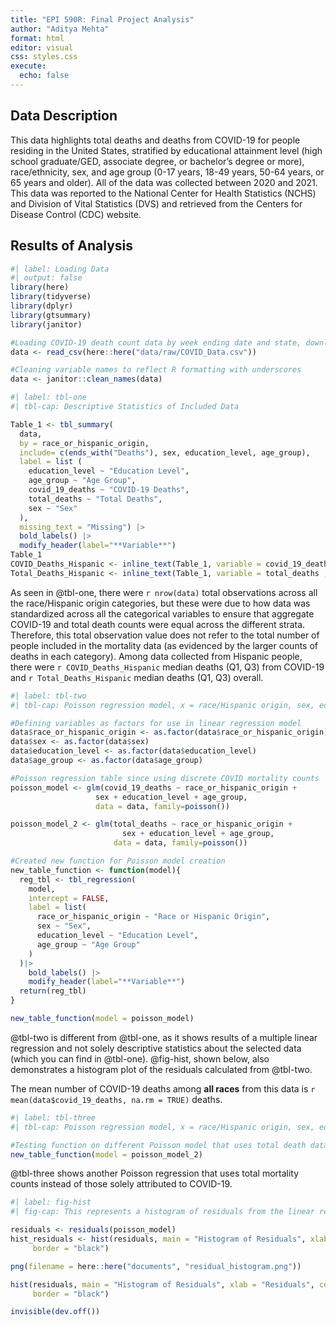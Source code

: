 ```yaml
---
title: "EPI 590R: Final Project Analysis"
author: "Aditya Mehta"
format: html
editor: visual
css: styles.css
execute:
  echo: false
---
```


## Data Description

This data highlights total deaths and deaths from COVID-19 for people residing in the United States, stratified by educational attainment level (high school graduate/GED, associate degree, or bachelor's degree or more), race/ethnicity, sex, and age group (0-17 years, 18-49 years, 50-64 years, or 65 years and older). All of the data was collected between 2020 and 2021. This data was reported to the National Center for Health Statistics (NCHS) and Division of Vital Statistics (DVS) and retrieved from the Centers for Disease Control (CDC) website.

## Results of Analysis

```r
#| label: Loading Data
#| output: false
library(here)
library(tidyverse)
library(dplyr)
library(gtsummary)
library(janitor)

#Loading COVID-19 death count data by week ending date and state, downloaded from CDC
data <- read_csv(here::here("data/raw/COVID_Data.csv"))

#Cleaning variable names to reflect R formatting with underscores
data <- janitor::clean_names(data)
```

```r
#| label: tbl-one
#| tbl-cap: Descriptive Statistics of Included Data

Table_1 <- tbl_summary(
  data, 
  by = race_or_hispanic_origin, 
  include= c(ends_with("Deaths"), sex, education_level, age_group), 
  label = list (
    education_level ~ "Education Level",
    age_group ~ "Age Group",
    covid_19_deaths ~ "COVID-19 Deaths",
    total_deaths ~ "Total Deaths",
    sex ~ "Sex"
  ),
  missing_text = "Missing") |>
  bold_labels() |>
  modify_header(label="**Variable**")
Table_1
COVID_Deaths_Hispanic <- inline_text(Table_1, variable = covid_19_deaths , column = "stat_1")
Total_Deaths_Hispanic <- inline_text(Table_1, variable = total_deaths , column = "stat_1")
```

As seen in @tbl-one, there were `r nrow(data)` total observations across all the race/Hispanic origin categories, but these were due to how data was standardized across all the categorical variables to ensure that aggregate COVID-19 and total death counts were equal across the different strata. Therefore, this total observation value does not refer to the total number of people included in the mortality data (as evidenced by the larger counts of deaths in each category). Among data collected from Hispanic people, there were `r COVID_Deaths_Hispanic` median deaths (Q1, Q3) from COVID-19 and `r Total_Deaths_Hispanic` median deaths (Q1, Q3) overall.

```r
#| label: tbl-two
#| tbl-cap: Poisson regression model, x = race/Hispanic origin, sex, education level, age group; y = COVID-19 deaths

#Defining variables as factors for use in linear regression model
data$race_or_hispanic_origin <- as.factor(data$race_or_hispanic_origin)
data$sex <- as.factor(data$sex)
data$education_level <- as.factor(data$education_level)
data$age_group <- as.factor(data$age_group)

#Poisson regression table since using discrete COVID mortality counts
poisson_model <- glm(covid_19_deaths ~ race_or_hispanic_origin +
                   sex + education_level + age_group, 
                   data = data, family=poisson())

poisson_model_2 <- glm(total_deaths ~ race_or_hispanic_origin +
                         sex + education_level + age_group, 
                       data = data, family=poisson())

#Created new function for Poisson model creation 
new_table_function <- function(model){
  reg_tbl <- tbl_regression(
    model,
    intercept = FALSE,
    label = list(
      race_or_hispanic_origin ~ "Race or Hispanic Origin",
      sex ~ "Sex",
      education_level ~ "Education Level",
      age_group ~ "Age Group"
    )
  )|>
    bold_labels() |>
    modify_header(label="**Variable**")
  return(reg_tbl)
}

new_table_function(model = poisson_model)
```

@tbl-two is different from @tbl-one, as it shows results of a multiple linear regression and not solely descriptive statistics about the selected data (which you can find in @tbl-one). @fig-hist, shown below, also demonstrates a histogram plot of the residuals calculated from @tbl-two.

The mean number of COVID-19 deaths among **all races** from this data is `r mean(data$covid_19_deaths, na.rm = TRUE)` deaths.


```r
#| label: tbl-three
#| tbl-cap: Poisson regression model, x = race/Hispanic origin, sex, education level, age group; y = total deaths

#Testing function on different Poisson model that uses total death data
new_table_function(model = poisson_model_2)
```

@tbl-three shows another Poisson regression that uses total mortality counts instead of those solely attributed to COVID-19.


```r
#| label: fig-hist
#| fig-cap: This represents a histogram of residuals from the linear regression model.

residuals <- residuals(poisson_model)
hist_residuals <- hist(residuals, main = "Histogram of Residuals", xlab = "Residuals", col = "turquoise",
     border = "black")

png(filename = here::here("documents", "residual_histogram.png"))

hist(residuals, main = "Histogram of Residuals", xlab = "Residuals", col = "turquoise",
     border = "black")

invisible(dev.off())

```
